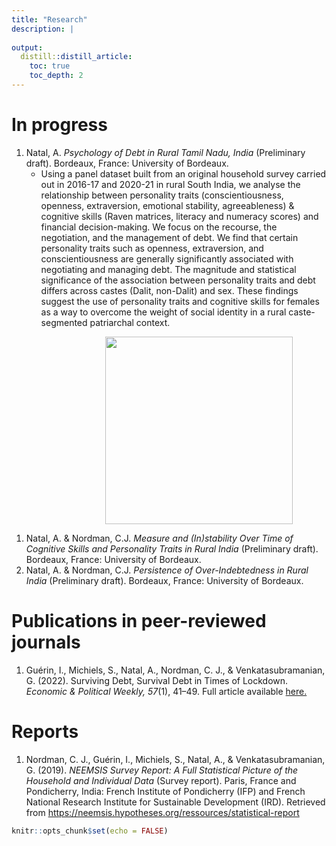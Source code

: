 ```yaml
---
title: "Research"
description: |
  
output:
  distill::distill_article:
    toc: true
    toc_depth: 2
---
```


# In progress

1. Natal, A. *Psychology of Debt in Rural Tamil Nadu, India* (Preliminary draft). Bordeaux, France: University of Bordeaux.
   + Using a panel dataset built from an original household survey carried out in 2016-17 and 2020-21 in rural South India, we analyse the relationship between personality traits (conscientiousness, openness, extraversion, emotional stability, agreeableness) \& cognitive skills (Raven matrices, literacy and numeracy scores) and financial decision-making.
We focus on the recourse, the negotiation, and the management of debt.
We find that certain personality traits such as openness, extraversion, and conscientiousness are generally significantly associated with negotiating and managing debt. 
The magnitude and statistical significance of the association between personality traits and debt differs across castes (Dalit, non-Dalit) and sex.
These findings suggest the use of personality traits and cognitive skills for females as a way to overcome the weight of social identity in a rural caste-segmented patriarchal context.

<a href="https://www.dropbox.com/s/xxan4xyb4lnyreq/Poster_Psycho_debt.pdf?dl=0">
<img src="https://raw.githubusercontent.com/arnaudnatal/arnaudnatal.github.io/main/images/Poster_Psycho_debt.jpg"
width="300" height="" hspace="150">
</a>


1. Natal, A. & Nordman, C.J. *Measure and (In)stability Over Time of Cognitive Skills and Personality Traits in Rural India* (Preliminary draft). Bordeaux, France: University of Bordeaux.
1. Natal, A. & Nordman, C.J. *Persistence of Over-Indebtedness in Rural India* (Preliminary draft). Bordeaux, France: University of Bordeaux.


# Publications in peer-reviewed journals

1. Guérin, I., Michiels, S., Natal, A., Nordman, C. J., & Venkatasubramanian, G. (2022). Surviving Debt, Survival Debt in Times of Lockdown. *Economic & Political Weekly, 57*(1), 41–49. Full article available [here.](https://www.researchgate.net/publication/357617209_Surviving_Debt_and_Survival_Debt_in_Times_of_Lockdown)


# Reports

1. Nordman, C. J., Guérin, I., Michiels, S., Natal, A., & Venkatasubramanian, G. (2019). *NEEMSIS Survey Report: A Full Statistical Picture of the Household and Individual Data* (Survey report). Paris, France and Pondicherry, India: French Institute of Pondicherry (IFP) and French National Research Institute for Sustainable Development (IRD). Retrieved from [https://neemsis.hypotheses.org/ressources/statistical-report](https://neemsis.hypotheses.org/ressources/statistical-report)

[comment]: <> (# Unpublished works)
[comment]: <> (1. Natal, A. (2019). *Impact of marriage on the over-indebtedness of rural household in Tamil Nadu: an analysis by conditional diff-in-diff matching* (M.A. dissertation). Bordeaux, France: University of Bordeaux. *In french*.)
[comment]: <> (1. Natal, A., Cachau, D., Couvin, A., Apedo, A., Aziadeke, A., & Atiego-Noglo, C. Y. (2018). *Feasibility study of REDD+ recommendations in the Danyimé area, Togo* (Survey report). Adéta, Togo: NGO FAGAD. *In french*.)
[comment]: <> (1. Cachau, D. & Natal, A. (2018). *Impact of microfinance on women’s empowerment* (M.A. dissertation). Bordeaux, France: University of Bordeaux. *In french*.)


```r
knitr::opts_chunk$set(echo = FALSE)
```

